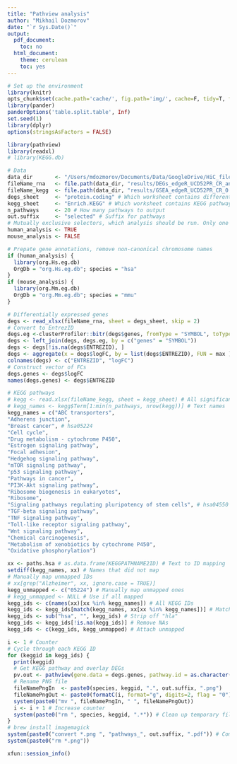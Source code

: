 ```yaml
---
title: "Pathview analysis"
author: "Mikhail Dozmorov"
date: "`r Sys.Date()`"
output:
  pdf_document:
    toc: no
  html_document:
    theme: cerulean
    toc: yes
---
```


```r
# Set up the environment
library(knitr)
opts_chunk$set(cache.path='cache/', fig.path='img/', cache=F, tidy=T, fig.keep='high', echo=F, dpi=100, warnings=F, message=F, comment=NA, warning=F, results='as.is', fig.width = 10, fig.height = 6) #out.width=700, 
library(pander)
panderOptions('table.split.table', Inf)
set.seed(1)
library(dplyr)
options(stringsAsFactors = FALSE)
```

```r
library(pathview)
library(readxl)
# library(KEGG.db)
```

```r
# Data
data_dir       <- "/Users/mdozmorov/Documents/Data/GoogleDrive/HiC_files/results/RNA-seq/2021.11.19_UCD52_DEG/" # Working directory
fileName_rna   <- file.path(data_dir, "results/DEGs_edgeR_UCD52PR_CR_annotated.xlsx") # File to save all results of differential expression analysis
fileName_kegg  <- file.path(data_dir, "results/GSEA_edgeR_UCD52PR_CR_0.1_1.xlsx")
degs_sheet     <- "protein.coding" # Which worksheet contains differentially expressed genes
kegg_sheet     <- "Enrich.KEGG" # Which worksheet contains KEGG pathways
n_pathways     <- 20 # How many pathways to output
out.suffix     <- "selected" # Suffix for pathways
# Mutually exclusive selectors, which analysis should be run. Only one may be TRUE
human_analysis <- TRUE
mouse_analysis <- FALSE

# Prepate gene annotations, remove non-canonical chromosome names
if (human_analysis) {
  library(org.Hs.eg.db)
  OrgDb = "org.Hs.eg.db"; species = "hsa"
}
if (mouse_analysis) {
  library(org.Mm.eg.db)
  OrgDb = "org.Mm.eg.db"; species = "mmu"
}
```

```r
# Differentially expressed genes
degs <- read_xlsx(fileName_rna, sheet = degs_sheet, skip = 2)
# Convert to EntrezID
degs.eg <-clusterProfiler::bitr(degs$genes, fromType = "SYMBOL", toType = "ENTREZID", OrgDb = OrgDb)
degs <- left_join(degs, degs.eg, by = c("genes" = "SYMBOL"))
degs <- degs[!is.na(degs$ENTREZID), ]
degs <- aggregate(x = degs$logFC, by = list(degs$ENTREZID), FUN = max )
colnames(degs) <- c("ENTREZID", "logFC")
# Construct vector of FCs
degs.genes <- degs$logFC
names(degs.genes) <- degs$ENTREZID
```

```r
# KEGG pathways
# kegg <- read.xlsx(fileName_kegg, sheet = kegg_sheet) # All significant KEGG pathways
# kegg_names <- kegg$Term[1:min(n_pathways, nrow(kegg))] # Text names
kegg_names = c("ABC transporters",
"Adherens junction",
"Breast cancer", # hsa05224
"Cell cycle",
"Drug metabolism - cytochrome P450",
"Estrogen signaling pathway", 
"Focal adhesion",
"Hedgehog signaling pathway",
"mTOR signaling pathway",
"p53 signaling pathway",
"Pathways in cancer",
"PI3K-Akt signaling pathway",
"Ribosome biogenesis in eukaryotes",
"Ribosome", 
"Signaling pathways regulating pluripotency of stem cells", # hsa04550
"TGF-beta signaling pathway",
"TNF signaling pathway", 
"Toll-like receptor signaling pathway", 
"Wnt signaling pathway", 
"Chemical carcinogenesis",
"Metabolism of xenobiotics by cytochrome P450",
"Oxidative phosphorylation")

xx <- paths.hsa # as.data.frame(KEGGPATHNAME2ID) # Text to ID mapping
setdiff(kegg_names, xx) # Names that did not map
# Manually map unmapped IDs
# xx[grep("Alzheimer", xx, ignore.case = TRUE)]
kegg_unmapped <- c("05224") # Manually map unmapped ones
# kegg_unmapped <- NULL # Use if all mapped
kegg_ids <- c(names(xx)[xx %in% kegg_names]) # All KEGG IDs
kegg_ids <- kegg_ids[match(kegg_names, xx[xx %in% kegg_names])] # Match name order
kegg_ids <- sub("hsa", "", kegg_ids) # Strip off "hla"
kegg_ids <- kegg_ids[!is.na(kegg_ids)] # Remove NAs
kegg_ids <- c(kegg_ids, kegg_unmapped) # Attach unmapped

i <- 1 # Counter
# Cycle through each KEGG ID
for (keggid in kegg_ids) {
  print(keggid)
  # Get KEGG pathway and overlay DEGs
  pv.out <- pathview(gene.data = degs.genes, pathway.id = as.character(keggid), species = species, gene.idtype = "ENTREZ", gene.annotpkg = OrgDb, out.suffix = out.suffix)
  # Rename PNG file
  fileNamePngIn  <- paste0(species, keggid, ".", out.suffix, ".png")
  fileNamePngOut <- paste0(formatC(i, format="g", digits=2, flag = "0"), ".", "hsa", keggid, ".", out.suffix, ".png")
  system(paste0("mv ", fileNamePngIn, " ", fileNamePngOut))
  i <- i + 1 # Increase counter
  system(paste0("rm ", species, keggid, ".*")) # Clean up temporary files
}
# brew install imagemagick
system(paste0("convert *.png ", "pathways_", out.suffix, ".pdf")) # Combine PNGs into one PDF
system(paste0("rm *.png")) 
```


```r
xfun::session_info()
```
